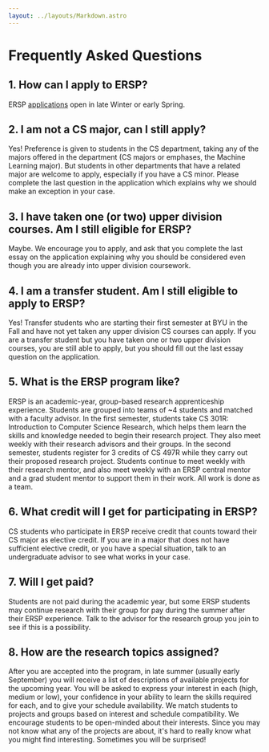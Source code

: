 ```yaml
---
layout: ../layouts/Markdown.astro
---
```



# Frequently Asked Questions

## 1. How can I apply to ERSP?

ERSP [applications](/applying) open in late Winter or early Spring.

## 2. I am not a CS major, can I still apply?

Yes! Preference is given to students in the CS department, taking any of the
majors offered in the department (CS majors or emphases, the Machine Learning
major). But students in other departments that have a related major are welcome
to apply, especially if you have a CS minor. Please complete the last question
in the application which explains why we should make an exception in your case.

## 3. I have taken one (or two) upper division courses. Am I still eligible for ERSP?

Maybe. We encourage you to apply, and ask that you complete the last essay on
the application explaining why you should be considered even though you are
already into upper division coursework.

## 4. I am a transfer student. Am I still eligible to apply to ERSP?

Yes! Transfer students who are starting their first semester at BYU in the Fall
and have not yet taken any upper division CS courses can apply. If you are a
transfer student but you have taken one or two upper division courses, you are
still able to apply, but you should fill out the last essay question on the
application.

## 5. What is the ERSP program like?

ERSP is an academic-year, group-based research apprenticeship experience.
Students are grouped into teams of ~4 students and matched with a faculty
advisor. In the first semester, students take CS 301R: Introduction to Computer
Science Research, which helps them learn the skills and knowledge needed to
begin their research project. They also meet weekly with their research advisors
and their groups. In the second semester, students register for 3 credits of CS
497R while they carry out their proposed research project. Students continue to
meet weekly with their research mentor, and also meet weekly with an ERSP
central mentor and a grad student mentor to support them in their work. All work
is done as a team.

## 6. What credit will I get for participating in ERSP?

CS students who participate in ERSP receive credit that counts toward their CS
major as elective credit. If you are in a major that does not have sufficient
elective credit, or you have a special situation, talk to an undergraduate
advisor to see what works in your case.

## 7. Will I get paid?

Students are not paid during the academic year, but some ERSP students may
continue research with their group for pay during the summer after their ERSP
experience. Talk to the advisor for the research group you join to see if this
is a possibility.

## 8. How are the research topics assigned?

After you are accepted into the program, in late summer (usually early
September) you will receive a list of descriptions of available projects for the
upcoming year. You will be asked to express your interest in each (high, medium
or low), your confidence in your ability to learn the skills required for each,
and to give your schedule availability. We match students to projects and groups
based on interest and schedule compatibility. We encourage students to be
open-minded about their interests. Since you may not know what any of the
projects are about, it's hard to really know what you might find interesting.
Sometimes you will be surprised!
